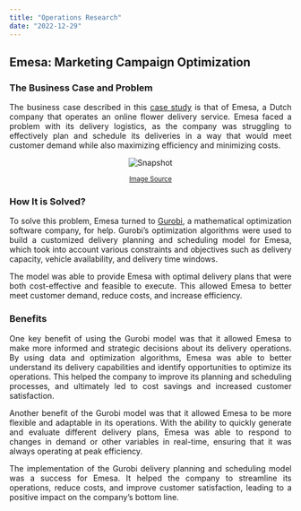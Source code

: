 ```yaml
---
title: "Operations Research"
date: "2022-12-29"
---
```


## Emesa: Marketing Campaign Optimization

### The Business Case and Problem


<div style="text-align: justify">  

The business case described in this [case study](https://www.gurobi.com/case_studies/emesa-marketing-campaign-optimization/) is that of Emesa, a Dutch company that operates an online flower delivery service. Emesa faced a problem with its delivery logistics, as the company was struggling to effectively plan and schedule its deliveries in a way that would meet customer demand while also maximizing efficiency and minimizing costs.  

<center>
 ![](docs/operations_research.png#center "Snapshot") <p>
 <sup> [Image Source](https://www.gurobi.com/case_studies/emesa-marketing-campaign-optimization/)</sup>
</center>

</div>



### How It is Solved?

<div style="text-align: justify">  

To solve this problem, Emesa turned to [Gurobi](https://www.gurobi.com/), a mathematical optimization software company, for help. Gurobi's optimization algorithms were used to build a customized delivery planning and scheduling model for Emesa, which took into account various constraints and objectives such as delivery capacity, vehicle availability, and delivery time windows.

The model was able to provide Emesa with optimal delivery plans that were both cost-effective and feasible to execute. This allowed Emesa to better meet customer demand, reduce costs, and increase efficiency.

</div>

### Benefits

<div style="text-align: justify">  

One key benefit of using the Gurobi model was that it allowed Emesa to make more informed and strategic decisions about its delivery operations. By using data and optimization algorithms, Emesa was able to better understand its delivery capabilities and identify opportunities to optimize its operations. This helped the company to improve its planning and scheduling processes, and ultimately led to cost savings and increased customer satisfaction.

Another benefit of the Gurobi model was that it allowed Emesa to be more flexible and adaptable in its operations. With the ability to quickly generate and evaluate different delivery plans, Emesa was able to respond to changes in demand or other variables in real-time, ensuring that it was always operating at peak efficiency.

The implementation of the Gurobi delivery planning and scheduling model was a success for Emesa. It helped the company to streamline its operations, reduce costs, and improve customer satisfaction, leading to a positive impact on the company's bottom line.

</div>